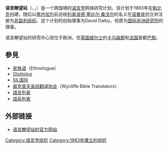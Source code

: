 {{unreferenced|time=2015-08-04T04:26:36+00:00}}
'''语言瞭望站'''（{{lang-en|Linguasphere Observatory}}，{{lang-fr|Observatoire Linguistique}}，{{lang-cy|Wylfa Ieithoedd}}）是一个跨国境的[[语言学|语言学]]网络研究计划。该计划于1983年在[[魁北克|魁北克]]创建，随后以[[塞内加尔|塞内加尔]]前总统[[利奥波德·塞达尔·桑戈尔|利奥波德·塞达尔·桑戈尔]]的名义在[[诺曼底|诺曼底]]创立并注册为[[非盈利组织|非盈利组织]]。这个计划的创始理事为David Dalby，他原为[[国际非洲研究所|国际非洲研究所]]的理事。

语言瞭望站的研究中心现位于欧洲，在[[英国|英国]][[威尔士|威尔士]]的[[卡马森郡|卡马森郡]]和[[法国|法国]]首都[[巴黎|巴黎]]。
{{Stub}}

== 參見 ==
* [[民族语|民族语]]（Ethnologue）
* [[Glottolog|Glottolog]]
* [[SIL国际|SIL国际]]
* [[威克里夫圣经翻译协会|威克里夫圣经翻译协会]]（Wycliffe Bible Translators）
* [[語言列表|語言列表]]
* [[語系列表|語系列表]]
==外部链接==
{{Wikidata property|P1396|语言瞭望站的语言代码}}
*[https://web.archive.org/web/20120614005015/http://www.linguasphere.info/ 语言瞭望站的官方网站]

[[Category:语言学组织|Category:语言学组织]]
[[Category:1983年建立的组织|Category:1983年建立的组织]]